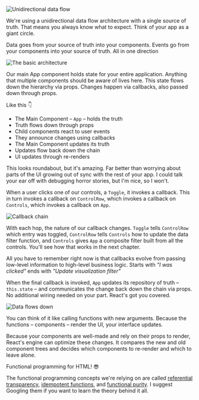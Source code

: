 ![Unidirectional data flow](https://raw.githubusercontent.com/Swizec/react-d3js-es6-ebook/2018-version/manuscript/resources/images/2018/unidirectionalflow.png)

We're using a unidirectional data flow architecture with a single source of
truth. That means you always know what to expect. Think of your app as a giant
circle.

Data goes from your source of truth into your components. Events go from your
components into your source of truth. All in one direction

![The basic architecture](https://raw.githubusercontent.com/Swizec/react-d3js-es6-ebook/2018-version/manuscript/resources/images/2018/architecture.png)

Our main App component holds state for your entire application. Anything that
multiple components should be aware of lives here. This state flows down the
hierarchy via props. Changes happen via callbacks, also passed down through
props.

Like this 👇

- The Main Component – `App` – holds the truth
- Truth flows down through props
- Child components react to user events
- They announce changes using callbacks
- The Main Component updates its truth
- Updates flow back down the chain
- UI updates through re-renders

This looks roundabout, but it's amazing. Far better than worrying about parts
of the UI growing out of sync with the rest of your app. I could talk your ear
off with debugging horror stories, but I'm nice, so I won't.

When a user clicks one of our controls, a `Toggle`, it invokes a callback. This
in turn invokes a callback on `ControlRow`, which invokes a callback on
`Controls`, which invokes a callback on `App`.

![Callback chain](https://raw.githubusercontent.com/Swizec/react-d3js-es6-ebook/2018-version/manuscript/resources/images/2018/architecture_callbacks.png)

With each hop, the nature of our callback changes. `Toggle` tells `ControlRow`
which entry was toggled, `ControlRow` tells `Controls` how to update the data
filter function, and `Controls` gives `App` a composite filter built from all
the controls. You'll see how that works in the next chapter.

All you have to remember right now is that callbacks evolve from passing
low-level information to high-level business logic. Starts with _"I was
clicked"_ ends with _"Update visualization filter"_

When the final callback is invoked, `App` updates its repository of truth –
`this.state` – and communicates the change back down the chain via props. No
additional wiring needed on your part. React's got you covered.

![Data flows down](https://raw.githubusercontent.com/Swizec/react-d3js-es6-ebook/2018-version/manuscript/resources/images/2018/architecture_dataflow.png)

You can think of it like calling functions with new arguments. Because the
functions – components – render the UI, your interface updates.

Because your components are well-made and rely on their props to render,
React's engine can optimize these changes. It compares the new and old
component trees and decides which components to re-render and which to leave
alone.

Functional programming for HTML! :sunglasses:

The functional programming concepts we're relying on are called
[referential transparency](https://en.wikipedia.org/wiki/Referential_transparency),
[idempotent functions](https://en.wikipedia.org/wiki/Idempotence), and
[functional purity](https://en.wikipedia.org/wiki/Pure_function). I suggest
Googling them if you want to learn the theory behind it all.